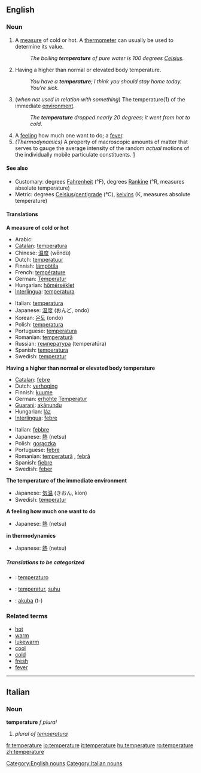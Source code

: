 {{wikipedia}}
==English==

===Noun===
{{en-noun-reg}}

# A [[measure]] of cold or hot. A [[thermometer]] can usually be used to determine its value.
#:''The boiling '''temperature''' of pure water is 100 degrees [[Celsius]].''
# Having a higher than normal or elevated body temperature.
#:''You have a '''temperature'''; I think you should stay home today. You’re sick.''
# (''when not used in relation with something'') The temperature(1) of the immediate [[environment]].
#:''The '''temperature''' dropped nearly 20 degrees; it went from hot to cold''.
# A [[feeling]] how much one want to do; a [[fever]].
# ''(Thermodynamics)'' A property of macroscopic amounts of matter that serves to gauge the average intensity of the random ''actual'' motions of the individually mobile particulate constituents. [http://arxiv.org/pdf/physics/0004055]

====See also====
*Customary: degrees [[Fahrenheit]] (°F), degrees [[Rankine]] (°R, measures absolute temperature)
*Metric: degrees [[Celsius]]/[[centigrade]] (°C), [[kelvin]]s (K, measures absolute temperature)

====Translations====
'''A measure of cold or hot'''
{{top}}
*Arabic: {{ARchar|[[درجة الحرارة]]}} {{Unicode|(dárajet al-ħarára)}} {{f}}
*[[Catalan]]: [[temperatura]] {{f}}
*Chinese: [[温度]] (wēndù)
*Dutch: [[temperatuur]] {{m}}
*Finnish: [[lämpötila]]
*French: [[température]]
*German: [[Temperatur]] {{f}}
*Hungarian: [[hőmérséklet]]
*[[Interlingua]]: [[temperatura]]
{{mid}}
*Italian: [[temperatura]] {{f}}
*Japanese: [[温度]] (おんど, ondo)
*Korean: [[온도]] (ondo)
*Polish: [[temperatura]] {{f}}
*Portuguese: [[temperatura]] {{f}}
*Romanian: [[temperatură]] {{f}}
*Russian: [[температура]] (temperatúra) {{f}}
*Spanish: [[temperatura]] {{f}}
*Swedish: [[temperatur]]
{{bottom}}

'''Having a higher than normal or elevated body temperature'''
{{top}}
*[[Catalan]]: [[febre]] {{f}}
*Dutch: [[verhoging]] {{f}}
*Finnish: [[kuume]]
*German: [[erhöht]]e [[Temperatur]] {{f}}
*[[Guarani]]: [[akãnundu]]
*Hungarian: [[láz]]
*[[Interlingua]]: [[febre]]
{{mid}}
*Italian: [[febbre]] {{f}}
*Japanese: [[熱]] (netsu)
*Polish: [[gorączka]] {{f}}
*Portuguese: [[febre]] {{f}}
*Romanian: [[temperatură]] {{f}}, [[febră]] {{f}}
*Spanish: [[fiebre]] {{f}}
*Swedish: [[feber]]
{{bottom}}

'''The temperature of the immediate environment'''
{{top}}
*Japanese: [[気温]] (きおん, kion)
*Swedish: [[temperatur]]
{{mid}}
{{bottom}}

'''A feeling how much one want to do'''
{{top}}
*Japanese: [[熱]] (netsu)
{{mid}}
{{bottom}}

'''in thermodynamics'''
{{top}}
*Japanese: [[熱]] (netsu)
{{mid}}
{{bottom}}

=====Translations to be categorized=====
{{checktrans}}

*{{ttbc|Esperanto}}: [[temperaturo]]
*{{ttbc|Indonesian}}: [[temperatur]], [[suhu]]
*{{ttbc|Tupinambá}}: [[akuba]] (t-)

===Related terms===
*[[hot]]
*[[warm]]
*[[lukewarm]]
*[[cool]]
*[[cold]]
*[[fresh]]
*[[fever]]


----

==Italian==
===Noun===
'''temperature''' ''f plural''

# ''plural of [[temperatura]]''

[[Category:English nouns]]
[[Category:Italian nouns]]

[[fr:temperature]]
[[io:temperature]]
[[it:temperature]]
[[hu:temperature]]
[[ro:temperature]]
[[zh:temperature]]
